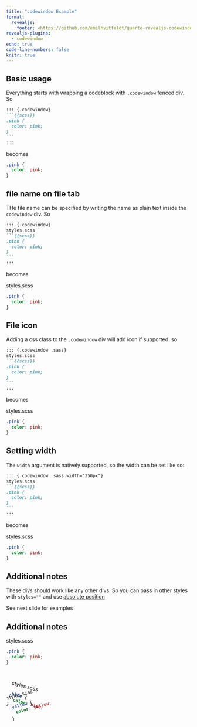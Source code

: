 ```yaml
---
title: "codewindow Example"
format:
  revealjs: 
    footer: <https://github.com/emilhvitfeldt/quarto-revealjs-codewindow>
revealjs-plugins:
  - codewindow
echo: true
code-line-numbers: false
knitr: true
---
```


## Basic usage

Everything starts with wrapping a codeblock with `.codewindow` fenced div. So

````` markdown
::: {.codewindow}
```{{scss}}
.pink {
  color: pink;
}
```
:::
`````

becomes

::: {.codewindow}

```scss
.pink {
  color: pink;
}
```
:::

## file name on file tab

THe file name can be specified by writing the name as plain text inside the `codewindow` div. So

````` markdown
::: {.codewindow}
styles.scss
```{{scss}}
.pink {
  color: pink;
}
```
:::
`````

becomes

::: {.codewindow}
styles.scss
```scss
.pink {
  color: pink;
}
```
:::

## File icon

Adding a css class to the `.codewindow` div will add icon if supported. so 

````` markdown
::: {.codewindow .sass}
styles.scss
```{{scss}}
.pink {
  color: pink;
}
```
:::
`````

becomes

::: {.codewindow .sass}
styles.scss
```scss
.pink {
  color: pink;
}
```
:::

## Setting width

The `width` argument is natively supported, so the width can be set like so:

````` markdown
::: {.codewindow .sass width="350px"}
styles.scss
```{{scss}}
.pink {
  color: pink;
}
```
:::
`````

becomes

::: {.codewindow .sass width="350px"}
styles.scss
```scss
.pink {
  color: pink;
}
```
:::

## Additional notes

These divs should work like any other divs. So you can pass in other styles with `styles=""` and use [absolute position](https://quarto.org/docs/presentations/revealjs/advanced.html#absolute-position)

See next slide for examples

## Additional notes

::: {.codewindow .sass .absolute top="70%" left="35%" width="350px"}
styles.scss
```scss
.pink {
  color: pink;
}
```
:::

::: {.codewindow .sass .absolute top="35%" left="10%" width="350px" style="transform: rotate(-15deg);"}
styles.scss
```scss
.yellow {
  color: yellow;
}
```
:::

::: {.codewindow .sass .absolute top="35%" left="60%" width="350px" style="transform: rotate(15deg);"}
styles.scss
```scss
.blue {
  color: blue;
}
```
:::
